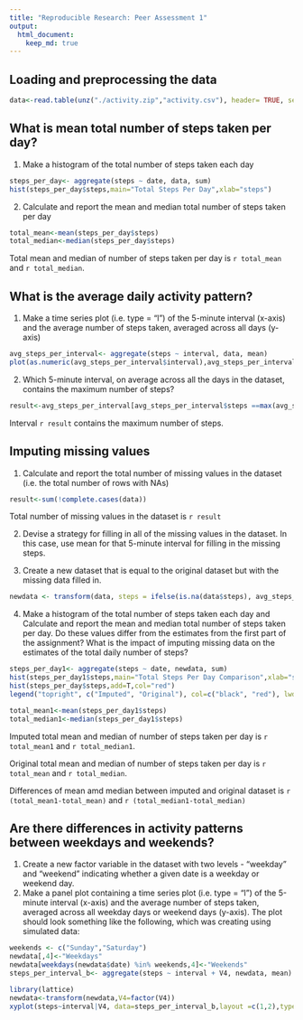 ```yaml
---
title: "Reproducible Research: Peer Assessment 1"
output: 
  html_document:
    keep_md: true
--- 
```


## Loading and preprocessing the data
```r
data<-read.table(unz("./activity.zip","activity.csv"), header= TRUE, sep =",",colClasses= c("numeric","Date","numeric"))
```

## What is mean total number of steps taken per day?
1. Make a histogram of the total number of steps taken each day
```r
steps_per_day<- aggregate(steps ~ date, data, sum)
hist(steps_per_day$steps,main="Total Steps Per Day",xlab="steps")
```

2. Calculate and report the mean and median total number of steps taken
per day
```r
total_mean<-mean(steps_per_day$steps)
total_median<-median(steps_per_day$steps)
```
Total mean and median of number of steps taken per day is `r total_mean` and `r total_median`.

## What is the average daily activity pattern?
1. Make a time series plot (i.e. type = "l") of the 5-minute interval (x-axis)
and the average number of steps taken, averaged across all days (y-axis)
```r
avg_steps_per_interval<- aggregate(steps ~ interval, data, mean)
plot(as.numeric(avg_steps_per_interval$interval),avg_steps_per_interval$steps,main="Average Steps Per Interval",xlab="Interval", ylab="Steps",type ="l")
```

2. Which 5-minute interval, on average across all the days in the dataset,
contains the maximum number of steps?
```r
result<-avg_steps_per_interval[avg_steps_per_interval$steps ==max(avg_steps_per_interval$steps),1]
```
Interval `r result` contains the maximum number of steps.

## Imputing missing values
1. Calculate and report the total number of missing values in the dataset
(i.e. the total number of rows with NAs)
```r
result<-sum(!complete.cases(data))

```
Total number of missing values in the dataset is `r result`

2. Devise a strategy for filling in all of the missing values in the dataset. 
In this case, use mean for that 5-minute interval for filling in the missing steps.

3. Create a new dataset that is equal to the original dataset but with the
missing data filled in.
```r

newdata <- transform(data, steps = ifelse(is.na(data$steps), avg_steps_per_interval$steps[match(data$interval, avg_steps_per_interval$interval)], data$steps))

```

4. Make a histogram of the total number of steps taken each day and Calculate
and report the mean and median total number of steps taken per day. Do
these values differ from the estimates from the first part of the assignment?
What is the impact of imputing missing data on the estimates of the total
daily number of steps?

```r

steps_per_day1<- aggregate(steps ~ date, newdata, sum)
hist(steps_per_day1$steps,main="Total Steps Per Day Comparison",xlab="steps")
hist(steps_per_day$steps,add=T,col="red")
legend("topright", c("Imputed", "Original"), col=c("black", "red"), lwd=5)

```

```r
total_mean1<-mean(steps_per_day1$steps)
total_median1<-median(steps_per_day1$steps)
```
Imputed total mean and median of number of steps taken per day is `r total_mean1` and `r total_median1`.

Original total mean and median of number of steps taken per day is `r total_mean` and `r total_median`.

Differences of mean amd median between imputed and original dataset is `r (total_mean1-total_mean)` and 
`r (total_median1-total_median)`

## Are there differences in activity patterns between weekdays and weekends?
1. Create a new factor variable in the dataset with two levels - "weekday"
and "weekend" indicating whether a given date is a weekday or weekend
day.
2. Make a panel plot containing a time series plot (i.e. type = "l") of the
5-minute interval (x-axis) and the average number of steps taken, averaged
across all weekday days or weekend days (y-axis). The plot should look
something like the following, which was creating using simulated data:
```r
weekends <- c("Sunday","Saturday")
newdata[,4]<-"Weekdays"
newdata[weekdays(newdata$date) %in% weekends,4]<-"Weekends"
steps_per_interval_b<- aggregate(steps ~ interval + V4, newdata, mean)

library(lattice)
newdata<-transform(newdata,V4=factor(V4))
xyplot(steps~interval|V4, data=steps_per_interval_b,layout =c(1,2),type="l",main="Average Steps per Day by Interval")

```

